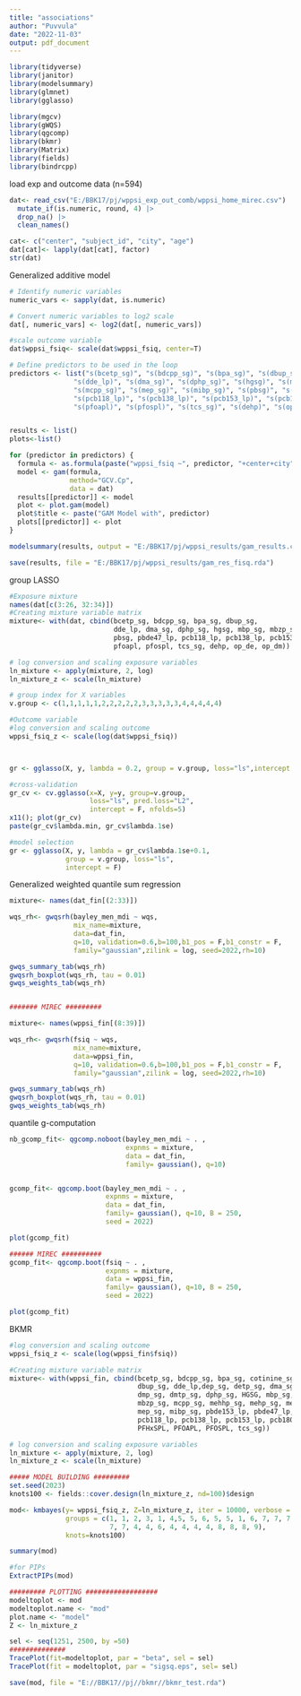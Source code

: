 ```yaml
---
title: "associations"
author: "Puvvula"
date: "2022-11-03"
output: pdf_document
---
```


```r
library(tidyverse)
library(janitor)
library(modelsummary)
library(glmnet)
library(gglasso)

library(mgcv)
library(gWQS)
library(qgcomp)
library(bkmr)
library(Matrix)
library(fields)
library(bindrcpp)
```

load exp and outcome data (n=594)
```r
dat<- read_csv("E:/BBK17/pj/wppsi_exp_out_comb/wppsi_home_mirec.csv") |>
  mutate_if(is.numeric, round, 4) |>
  drop_na() |>
  clean_names()

cat<- c("center", "subject_id", "city", "age")
dat[cat]<- lapply(dat[cat], factor)
str(dat)
```


Generalized additive model
```r
# Identify numeric variables
numeric_vars <- sapply(dat, is.numeric)

# Convert numeric variables to log2 scale
dat[, numeric_vars] <- log2(dat[, numeric_vars])

#scale outcome variable
dat$wppsi_fsiq<- scale(dat$wppsi_fsiq, center=T)

# Define predictors to be used in the loop
predictors <- list("s(bcetp_sg)", "s(bdcpp_sg)", "s(bpa_sg)", "s(dbup_sg)", 
                "s(dde_lp)", "s(dma_sg)", "s(dphp_sg)", "s(hgsg)", "s(mbp_sg)", "s(mbzp_sg)", 
                "s(mcpp_sg)", "s(mep_sg)", "s(mibp_sg)", "s(pbsg)", "s(pbde47_lp)",
                "s(pcb118_lp)", "s(pcb138_lp)", "s(pcb153_lp)", "s(pcb180_lp)", "s(pf_hx_spl)", 
                "s(pfoapl)", "s(pfospl)", "s(tcs_sg)", "s(dehp)", "s(op_de)", "s(op_dm)")


results <- list()
plots<-list()

for (predictor in predictors) {
  formula <- as.formula(paste("wppsi_fsiq ~", predictor, "+center+city"))
  model <- gam(formula,
               method="GCV.Cp",
               data = dat)
  results[[predictor]] <- model
  plot <- plot.gam(model)
  plot$title <- paste("GAM Model with", predictor)
  plots[[predictor]] <- plot
}

modelsummary(results, output = "E:/BBK17/pj/wppsi_results/gam_results.csv")

save(results, file = "E:/BBK17/pj/wppsi_results/gam_res_fisq.rda")
```


group LASSO
```r
#Exposure mixture
names(dat[c(3:26, 32:34)])
#Creating mixture variable matrix
mixture<- with(dat, cbind(bcetp_sg, bdcpp_sg, bpa_sg, dbup_sg, 
                          dde_lp, dma_sg, dphp_sg, hgsg, mbp_sg, mbzp_sg, mcpp_sg, mep_sg, mibp_sg, 
                          pbsg, pbde47_lp, pcb118_lp, pcb138_lp, pcb153_lp, pcb180_lp, pf_hx_spl, 
                          pfoapl, pfospl, tcs_sg, dehp, op_de, op_dm))

# log conversion and scaling exposure variables
ln_mixture <- apply(mixture, 2, log) 
ln_mixture_z <- scale(ln_mixture) 

# group index for X variables
v.group <- c(1,1,1,1,1,2,2,2,2,2,3,3,3,3,3,4,4,4,4,4)

#Outcome variable
#log conversion and scaling outcome
wppsi_fsiq_z <- scale(log(dat$wppsi_fsiq))



gr <- gglasso(X, y, lambda = 0.2, group = v.group, loss="ls",intercept = F)

#cross-validation
gr_cv <- cv.gglasso(x=X, y=y, group=v.group, 
                    loss="ls", pred.loss="L2", 
                    intercept = F, nfolds=5)
x11(); plot(gr_cv)
paste(gr_cv$lambda.min, gr_cv$lambda.1se)

#model selection
gr <- gglasso(X, y, lambda = gr_cv$lambda.1se+0.1,
              group = v.group, loss="ls",
              intercept = F)
```


Generalized weighted quantile sum regression
```r


mixture<- names(dat_fin[(2:33)])

wqs_rh<- gwqsrh(bayley_men_mdi ~ wqs,
                mix_name=mixture,
                data=dat_fin,
                q=10, validation=0.6,b=100,b1_pos = F,b1_constr = F,
                family="gaussian",zilink = log, seed=2022,rh=10)

gwqs_summary_tab(wqs_rh)
gwqsrh_boxplot(wqs_rh, tau = 0.01)
gwqs_weights_tab(wqs_rh)


####### MIREC #########

mixture<- names(wppsi_fin[(8:39)])

wqs_rh<- gwqsrh(fsiq ~ wqs,
                mix_name=mixture,
                data=wppsi_fin,
                q=10, validation=0.6,b=100,b1_pos = F,b1_constr = F,
                family="gaussian",zilink = log, seed=2022,rh=10)

gwqs_summary_tab(wqs_rh)
gwqsrh_boxplot(wqs_rh, tau = 0.01)
gwqs_weights_tab(wqs_rh)

```

quantile g-computation
```r
nb_gcomp_fit<- qgcomp.noboot(bayley_men_mdi ~ . ,
                             expnms = mixture,
                             data = dat_fin,
                             family= gaussian(), q=10)


gcomp_fit<- qgcomp.boot(bayley_men_mdi ~ . ,
                        expnms = mixture,
                        data = dat_fin,
                        family= gaussian(), q=10, B = 250,
                        seed = 2022)

plot(gcomp_fit)

###### MIREC ##########
gcomp_fit<- qgcomp.boot(fsiq ~ . ,
                        expnms = mixture,
                        data = wppsi_fin,
                        family= gaussian(), q=10, B = 250,
                        seed = 2022)

plot(gcomp_fit)


```

BKMR
```r
#log conversion and scaling outcome
wppsi_fsiq_z <- scale(log(wppsi_fin$fsiq))

#Creating mixture variable matrix
mixture<- with(wppsi_fin, cbind(bcetp_sg, bdcpp_sg, bpa_sg, cotinine_sg, 
                                dbup_sg, dde_lp,dep_sg, detp_sg, dma_sg, 
                                dmp_sg, dmtp_sg, dphp_sg, HGSG, mbp_sg, 
                                mbzp_sg, mcpp_sg, mehhp_sg, mehp_sg, meohp_sg, 
                                mep_sg, mibp_sg, pbde153_lp, pbde47_lp, PBSG, 
                                pcb118_lp, pcb138_lp, pcb153_lp, pcb180_lp, 
                                PFHxSPL, PFOAPL, PFOSPL, tcs_sg))

# log conversion and scaling exposure variables
ln_mixture <- apply(mixture, 2, log) 
ln_mixture_z <- scale(ln_mixture) 

##### MODEL BUILDING #########
set.seed(2023)
knots100 <- fields::cover.design(ln_mixture_z, nd=100)$design

mod<- kmbayes(y= wppsi_fsiq_z, Z=ln_mixture_z, iter = 10000, verbose = T,  varsel = T,
              groups = c(1, 1, 2, 3, 1, 4,5, 5, 6, 5, 5, 1, 6, 7, 7, 7, 7, 7, 7, 
                         7, 7, 4, 4, 6, 4, 4, 4, 4, 8, 8, 8, 9), 
              knots=knots100)

summary(mod)

#for PIPs
ExtractPIPs(mod)

######### PLOTTING ##################
modeltoplot <- mod
modeltoplot.name <- "mod"
plot.name <- "model"
Z <- ln_mixture_z

sel <- seq(1251, 2500, by =50)
##############
TracePlot(fit=modeltoplot, par = "beta", sel = sel)
TracePlot(fit = modeltoplot, par = "sigsq.eps", sel= sel)

save(mod, file = "E://BBK17//pj//bkmr//bkmr_test.rda")
```

